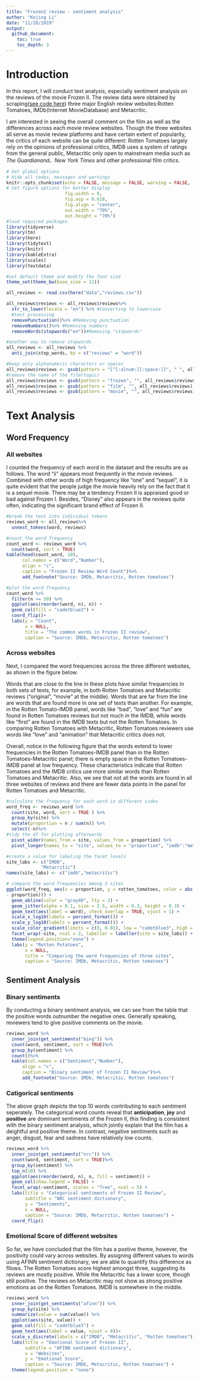 ```yaml
---
title: "Frozen2 review - sentiment analysis"
author: "Kejing Li"
date: "11/26/2019"
output: 
  github_document:
    toc: true
    toc_depth: 3
---
```


# Introduction 

In this report, I will conduct text analysis, especially sentiment analysis on the reviews of the movie Frozen II. The review data were obtained by scraping([see code here](scrape.R)) three major English review websites:Rotten Tomatoes, IMDb(Internet MovieDatabase) and Metacritic. 

I am interested in seeing the overall comment on the film as well as the differences across each movie review websites. Though the three websites all serve as movie review platforms and have certain extent of popularity, the critics of each website can be quite different: Rotten Tomatoes largely rely on the opinions of professional critics, IMDB uses a system of ratings from the general public, Metacritic only open to mainstream media such as *The Guardianand*、*New York Times* and other professional film critics.

```r
# Set global options
# Hide all codes, messages and warnings
knitr::opts_chunk$set(echo = FALSE, message = FALSE, warning = FALSE,
# Set figure options for better display                      
                      fig.width = 6,
                      fig.asp = 0.618,
                      fig.align = "center",
                      out.width = "70%",
                      out.height = "70%")
#load required packages
library(tidyverse)
library(tm)
library(here)
library(tidytext)
library(knitr)
library(kableExtra)
library(scales)
library(textdata)

#set default theme and modify the font size
theme_set(theme_bw(base_size = 11))
```

```r
all_reviews <- read.csv(here("data","reviews.csv"))

all_reviews$reviews <- all_reviews$reviews%>%
  str_to_lower(locale = "en") %>% #Converting to lowercase 
  #text processing
  removePunctuation()%>% #Removing punctuation 
  removeNumbers()%>% #Removing numbers
  removeWords(stopwords("en"))#Removing "stopwords"

#another way to remove stopwords
all_reviews <- all_reviews %>%
  anti_join(stop_words, by = c("reviews" = "word"))

#keep only alphanumeric characters or spaces
all_reviews$reviews <- gsub(pattern = "[^[:alnum:][:space:]]", " ", all_reviews$reviews)
#remove the name of the film(topic)
all_reviews$reviews <- gsub(pattern = "frozen", "", all_reviews$reviews)
all_reviews$reviews <- gsub(pattern = "film", "", all_reviews$reviews)
all_reviews$reviews <- gsub(pattern = "movie", "", all_reviews$reviews)
```

# Text Analysis

##  Word Frequency

### All websites
I counted the frequency of each word in the dataset and the results are as follows. The word “ii” appears most frequently in the movie reviews. Combined with other words of high frequency like “one” and “sequel”, it is quite evident that the people judge the movie heavily rely on the fact that it is a sequel movie. There may be a tendency Frozen II is appraised good or bad against Frozen I.  Besides, “Disney” also appears in the reviews quite often, indicating the significant brand effect of Frozen II.  

```r
#break the text into individual tokens
reviews_word <- all_reviews%>%
  unnest_tokens(word, reviews)

#count the word frequency
count_word <- reviews_word %>%
  count(word, sort = TRUE)
kable(head(count_word, 10),
      col.names = c("Word","Number"),
      align = "c",
      caption = "Frozen II Review Word Count")%>%
      add_footnote("Source: IMDb, Metacritic, Rotten tomatoes")

```

```r
#plot the word frequency
count_word %>%
  filter(n >= 50) %>%
  ggplot(aes(reorder(word, n), n)) +
  geom_col(fill = "cadetblue3") +
  coord_flip()+
  labs(y = "Count",
       x = NULL,
       title = "The common words in Frozen II review",
       caption = "Source: IMDb, Metacritic, Rotten tomatoes")

```

### Across websites
Next, I compared the word frequencies across the three different websites, as shown in the figure below.

Words that are close to the line in these plots have similar frequencies in both sets of texts, for example, in both Rotten Tomatoes and Metacritic reviews (“original”, “movie” at the middle). Words that are far from the line are words that are found more in one set of texts than another. For example, in the Rotten Tomato-IMDB panel, words like “bad”, “love” and “fun” are found in Rotten Tomatoes reviews but not much in the IMDB, while words like “first”  are found in the IMDB texts but not the Rotten Tomatoes. In comparing Rotten Tomatoes with Metacritic, Rotten Tomatoes reviewers use words like “love” and “animation” that Metacritic critics does not.

Overall, notice in the following figure that the words extend to lower frequencies in the Rotten Tomatoes-IMDB panel than in the Rotten Tomatoes-Metacritic panel; there is empty space in the Rotten Tomatoes-IMDB panel at low frequency. These characteristics indicate that Rotten Tomatoes and the IMDB critics use more similar words than Rotten Tomatoes and Metacritic. Also, we see that not all the words are found in all three websites of reviews and there are fewer data points in the panel for Rotten Tomatoes and Metacritic.


```r
#calculate the frequency for each word in different sides 
word_freq <- reviews_word %>%
  count(site, word, sort = TRUE ) %>%
  group_by(site) %>%
  mutate(proportion = n / sum(n)) %>% 
  select(-n)%>%
#tidy the df for plotting afterwards
  pivot_wider(names_from = site, values_from = proportion) %>% 
  pivot_longer(names_to = "site", values_to = "proportion", "imdb":"metacritic")

#create a value for labeling the facet levels 
site_labs <- c("IMDB",
             "Metacritic")
names(site_labs) <- c("imdb","metacritic")

# compare the word frequencies among 3 sites
ggplot(word_freq, aes(x = proportion, y = rotten_tomatoes, color = abs(rotten_tomatoes
- proportion))) +
  geom_abline(color = "gray40", lty = 2) +
  geom_jitter(alpha = 0.1, size = 2.5, width = 0.3, height = 0.3) +
  geom_text(aes(label = word), check_overlap = TRUE, vjust = 1) +
  scale_x_log10(labels = percent_format()) +
  scale_y_log10(labels = percent_format()) +
  scale_color_gradient(limits = c(0, 0.01), low = "cadetblue3", high = "gray75") +
  facet_wrap(~site, ncol = 2, labeller = labeller(site = site_labs)) +
  theme(legend.position="none") +
  labs(y = "Rotten Potatoes",
       x = NULL,
       title = "Comparing the word frequencies of three sites",
       caption = "Source: IMDb, Metacritic, Rotten tomatoes")

```


## Sentiment Analysis 

### Binary sentiments

By conducting a binary sentiment analysis, we can see from the table that the positive words outnumber the negative ones. Generally speaking, reviewers tend to give positive comments on the movie.
```r
reviews_word %>%
  inner_join(get_sentiments("bing")) %>%
  count(word, sentiment, sort = TRUE)%>%
  group_by(sentiment) %>%
  count()%>%
  kable(col.names = c("Sentiment","Number"),
      align = "c",
      caption = "Binary sentiment of Frozen II Review")%>%
      add_footnote("Source: IMDb, Metacritic, Rotten tomatoes")
```

### Catigorical sentiments

The above graph depicts the top 10 words contributing to each sentiment seperately. The categorical word counts reveal that **anticipation**, **joy** and **positive** are dominant sentiments of the Frozen II, this finding is consistent with the binary sentiment analysis, which jointly explain that the film has a deightful and positive theme. In contrast, negative sentiments such as anger, disgust, fear and sadness have relatively low counts. 

```r
reviews_word %>%
  inner_join(get_sentiments("nrc")) %>%
  count(word, sentiment, sort = TRUE)%>%
  group_by(sentiment) %>%
  top_n(10) %>%
  ggplot(aes(reorder(word, n), n, fill = sentiment)) +
  geom_col(show.legend = FALSE) +
  facet_wrap(~sentiment, scales = "free", ncol = 5) +
  labs(title = "Categorical sentiments of Frozen II Review",
       subtitle = "NRC sentiment dictionary",
       y = "Sentiments",
       x = NULL,
       caption = "Source: IMDb, Metacritic, Rotten tomatoes") +
  coord_flip()
```

### Emotional Score of different websites

So far, we have concluded that the film has a postive theme, however, the positivity could vary across websites. By assigning different values to words using AFINN sentiment dictionary, we are able to quantify this difference as fllows. The Rotten Tomatoes score highest amongst three, suggesting its reviews are mostly positive. While the Metacritic has a lower score, though still positive. The reviews on Metacritic may not show as strong positive emotions as on the Rotten Tomatoes. IMDB is somewhere in the middle.

```r
reviews_word %>% 
  inner_join(get_sentiments("afinn")) %>%
  group_by(site) %>%
  summarize(value = sum(value)) %>%
  ggplot(aes(site, value)) +
  geom_col(fill = "cadetblue3") +
  geom_text(aes(label = value, vjust = 0))+
  scale_x_discrete(labels = c("IMDB", "Metacritic", "Rotten tomatoes"))+
  labs(title = "Emotional Score of Frozen II",
       subtitle = "AFINN sentiment dictionary",
       x = "Websites",
       y = "Emotional Score",
       caption = "Source: IMDb, Metacritic, Rotten tomatoes") +
  theme(legend.position = "none")
```


